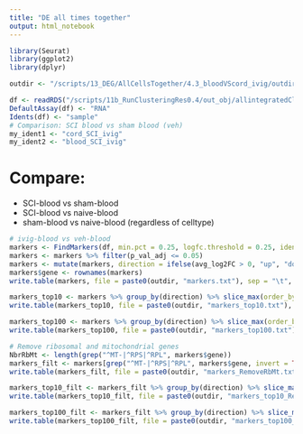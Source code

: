 ```yaml
---
title: "DE all times together"
output: html_notebook
---
```


```r
library(Seurat)
library(ggplot2)
library(dplyr)
```

```r
outdir <- "/scripts/13_DEG/AllCellsTogether/4.3_bloodVScord_ivig/outdir/"
```

```r
df <- readRDS("/scripts/11b_RunClusteringRes0.4/out_obj/allintegratedClustered_Seurat2.RDS")
DefaultAssay(df) <- "RNA"
Idents(df) <- "sample"
# Comparison: SCI blood vs sham blood (veh)
my_ident1 <- "cord_SCI_ivig" 
my_ident2 <- "blood_SCI_ivig"
```

# Compare:
* SCI-blood vs sham-blood
* SCI-blood vs naive-blood
* sham-blood vs naive-blood
(regardless of celltype)


```r
# ivig-blood vs veh-blood
markers <- FindMarkers(df, min.pct = 0.25, logfc.threshold = 0.25, ident.1 = my_ident1, ident.2 = my_ident2)
markers <- markers %>% filter(p_val_adj <= 0.05)
markers <- mutate(markers, direction = ifelse(avg_log2FC > 0, "up", "down"))
markers$gene <- rownames(markers)
write.table(markers, file = paste0(outdir, "markers.txt"), sep = "\t", quote = FALSE, col.names = NA)

markers_top10 <- markers %>% group_by(direction) %>% slice_max(order_by = avg_log2FC, n = 10)
write.table(markers_top10, file = paste0(outdir, "markers_top10.txt"), sep = "\t", quote = FALSE, col.names = NA)

markers_top100 <- markers %>% group_by(direction) %>% slice_max(order_by = avg_log2FC, n = 100)
write.table(markers_top100, file = paste0(outdir, "markers_top100.txt"), sep = "\t", quote = FALSE, col.names = NA)
```

```r
# Remove ribosomal and mitochondrial genes
NbrRbMt <- length(grep("^MT-|^RPS|^RPL", markers$gene))
markers_filt <- markers[grep("^MT-|^RPS|^RPL", markers$gene, invert = TRUE),]
write.table(markers_filt, file = paste0(outdir, "markers_RemoveRbMt.txt"), sep = "\t", quote = FALSE, col.names = NA)

markers_top10_filt <- markers_filt %>% group_by(direction) %>% slice_max(order_by = avg_log2FC, n = 10)
write.table(markers_top10_filt, file = paste0(outdir, "markers_top10_RemoveRbMt.txt"), sep = "\t", quote = FALSE, col.names = NA)

markers_top100_filt <- markers_filt %>% group_by(direction) %>% slice_max(order_by = avg_log2FC, n = 100)
write.table(markers_top100_filt, file = paste0(outdir, "markers_top100_RemoveRbMt.txt"), sep = "\t", quote = FALSE, col.names = NA)
```

